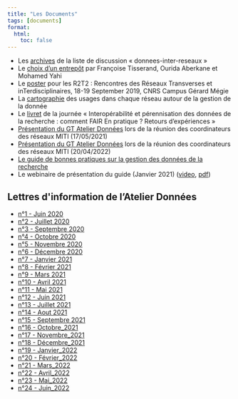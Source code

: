 ```yaml
---
title: "Les Documents"
tags: [documents]
format:
  html:
    toc: false
---
```


- Les [archives](https://listes.services.cnrs.fr/wws/arc/donnees-inter-reseaux/) de la liste de discussion « donnees-inter-reseaux »
- Le [choix d'un entrepôt](/download/Choix_entrepot_hackathon_20200114.pdf) par Françoise Tisserand, Ourida Aberkane et Mohamed Yahi
- Le [poster](/download/R2T2-septembre-2019.pdf) pour les R2T2 : Rencontres des Réseaux Transverses et inTerdisciplinaires, 18-19 September 2019, CNRS Campus Gérard Mégie
- La [cartographie](/download/GTInterreseaux-CartoSyntheseV6-optimise.pdf) des usages dans chaque réseau autour de la gestion de la donnée
- Le [livret](/download/Livret_FAIR_2018.pdf) de la journée « Interopérabilité et pérennisation des données de la recherche : comment FAIR En pratique ? Retours d'expériences »
- [Présentation du GT Atelier Données](/download/Atelier_Donnees_17052021.pdf) lors de la réunion des coordinateurs des réseaux MITI (17/05/2021)
- [Présentation du GT Atelier Données](/download/Atelier_Donnees_20220420.pdf) lors de la réunion des coordinateurs des réseaux MITI (20/04/2022)
- [Le guide de bonnes pratiques sur la gestion des données de la recherche](https://mi-gt-donnees.pages.math.unistra.fr/guide/)
- Le webinaire de présentation du guide (Janvier 2021) ([video](https://www.canal-u.tv/video/atelier_donnees/presentation_du_guide_de_bonnes_pratiques_des_donnees_de_la_recherche.59537), [pdf](/download/Guide_Bonnes_Pratiques_Janvier_2021.pdf))

## Lettres d\'information de l'Atelier Données

- [n°1 - Juin 2020](/lettres/01-Juin_2020.md)
- [n°2 - Juillet 2020](/lettres/02-Juillet_2020.md)
- [n°3 - Septembre 2020](/lettres/03-Septembre_2020.md)
- [n°4 - Octobre 2020](/lettres/04-Octobre_2020.md)
- [n°5 - Novembre 2020](/lettres/05-Novembre_2020.md)
- [n°6 - Décembre 2020](/lettres/06-Décembre_2020.md)
- [n°7 - Janvier 2021](/lettres/07–Janvier_2021.md)
- [n°8 - Février 2021](/lettres/08–Février_2021.md)
- [n°9 - Mars 2021](/lettres/09-Mars_2021.md)
- [n°10 - Avril 2021](/lettres/10-Avril_2021.md)
- [n°11 - Mai 2021](/lettres/11-Mai_2021.md)
- [n°12 - Juin 2021](/lettres/12-Juin_2021.md)
- [n°13 - Juillet 2021](/lettres/13-Juillet_2021.md)
- [n°14 - Aout 2021](/lettres/14-Aout_2021.md)
- [n°15 - Septembre 2021](/lettres/15-Septembre_2021.md)
- [n°16 - Octobre_2021](/lettres/16-Octobre_2021.md) 
- [n°17 - Novembre_2021](/lettres/17-Novembre_2021.md)
- [n°18 - Décembre_2021](/lettres/18-Decembre_2021.md) 
- [n°19 - Janvier_2022](/lettres/19-Janvier_2022.md)
- [n°20 - Février_2022](/lettres/20-Février_2022.md) 
- [n°21 - Mars_2022](/lettres/21-Mars_2022.md)
- [n°22 - Avril_2022](/lettres/22-Avril_2022.md) 
- [n°23 - Mai_2022](/lettres/23-Mai_2022.md)
- [n°24 - Juin_2022](/lettres/24-Juin_2022.md)

